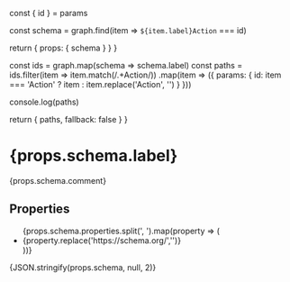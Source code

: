 

  const { id } = params

  const schema = graph.find(item => `${item.label}Action` === id)

  return {
    props: {
      schema
    }
  }
}


  const ids = graph.map(schema => schema.label)
  const paths = ids.filter(item => item.match(/.+Action/))
                   .map(item => ({ params: { id: item === 'Action' ? item : item.replace('Action', '') } }))

  console.log(paths)

  return {
    paths,
    fallback: false
  }
}


# {props.schema.label}

{props.schema.comment}

## Properties

<ul>
{props.schema.properties.split(', ').map(property => (
  <li>
    <Link href={`/Properties/${property.replace('https://schema.org/','')}`}>{property.replace('https://schema.org/','')}</Link>
  </li>
))}
</ul>

{JSON.stringify(props.schema, null, 2)}


